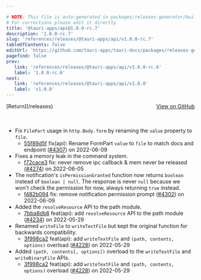```yaml
---

# NOTE: This file is auto-generated in packages/releases-generator/build.ts
# For corrections please edit it directly
title: '@tauri-apps/api@1.0.0-rc.7'
description: '1.0.0-rc.7'
slug: 'references/releases/@tauri-apps/api/v1.0.0-rc.7'
tableOfContents: false
editUrl: 'https://github.com/tauri-apps/tauri-docs/packages/releases-generator/build.ts'
pagefind: false
prev:
   link: 'references/releases/@tauri-apps/api/v1.0.0-rc.6'
   label: '1.0.0-rc.6'
next:
   link: 'references/releases/@tauri-apps/api/v1.0.0'
   label: 'v1.0.0'
---
```


<div style="margin-bottom:3rem; display: flex; justify-content: space-between; align-items: center"><span>[Return](/releases)</span><span><a href="https://github.com/tauri-apps/tauri/releases/tag/@tauri-apps/api-v1.0.0-rc.7">View on GitHub</a></span></div>

- Fix `FilePart` usage in `http.Body.form` by renaming the `value` property to `file`.
  - [55f89d5f](https://www.github.com/tauri-apps/tauri/commit/55f89d5f9d429252ad3fd557b1d6233b256495e0) fix(api): Rename FormPart `value` to `file` to match docs and endpoint ([#4307](https://www.github.com/tauri-apps/tauri/pull/4307)) on 2022-06-09
- Fixes a memory leak in the command system.
  - [f72cace3](https://www.github.com/tauri-apps/tauri/commit/f72cace36821dc675a6d25268ae85a21bdbd6296) fix: never remove ipc callback &amp; mem never be released ([#4274](https://www.github.com/tauri-apps/tauri/pull/4274)) on 2022-06-05
- The notification&#39;s `isPermissionGranted` function now returns `boolean` instead of `boolean | null`. The response is never `null` because we won&#39;t check the permission for now, always returning `true` instead.
  - [f482b094](https://www.github.com/tauri-apps/tauri/commit/f482b0942276e9402ab3725957535039bacb4fef) fix: remove notification permission prompt ([#4302](https://www.github.com/tauri-apps/tauri/pull/4302)) on 2022-06-09
- Added the `resolveResource` API to the path module.
  - [7bba8db8](https://www.github.com/tauri-apps/tauri/commit/7bba8db83ead92e9bd9c4be7863742e71ac47513) feat(api): add `resolveResource` API to the path module ([#4234](https://www.github.com/tauri-apps/tauri/pull/4234)) on 2022-05-29
- Renamed `writeFile` to `writeTextFile` but kept the original function for backwards compatibility.
  - [3f998ca2](https://www.github.com/tauri-apps/tauri/commit/3f998ca29445a349489078a74dd068e157a4d68e) feat(api): add `writeTextFile` and `(path, contents, options)` overload ([#4228](https://www.github.com/tauri-apps/tauri/pull/4228)) on 2022-05-29
- Added `(path, contents[, options])` overload to the `writeTextFile` and `writeBinaryFile` APIs.
  - [3f998ca2](https://www.github.com/tauri-apps/tauri/commit/3f998ca29445a349489078a74dd068e157a4d68e) feat(api): add `writeTextFile` and `(path, contents, options)` overload ([#4228](https://www.github.com/tauri-apps/tauri/pull/4228)) on 2022-05-29

